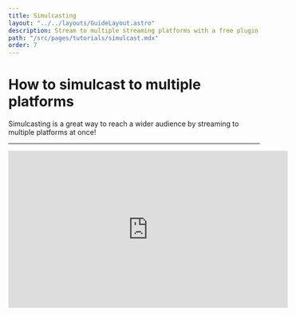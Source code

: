 ```yaml
---
title: Simulcasting
layout: "../../layouts/GuideLayout.astro"
description: Stream to multiple streaming platforms with a free plugin!
path: "/src/pages/tutorials/simulcast.mdx"
order: 7
---
```


# How to simulcast to multiple platforms

Simulcasting is a great way to reach a wider audience by streaming to multiple platforms at once!

---

<iframe width="560" height="315" src="https://www.youtube.com/embed/QJWCFQ2K52w?si=aWEDurQHsCUNovCF&amp;start=106" title="YouTube video player" frameborder="0" allow="accelerometer; autoplay; clipboard-write; encrypted-media; gyroscope; picture-in-picture; web-share" referrerpolicy="strict-origin-when-cross-origin" allowfullscreen></iframe>
